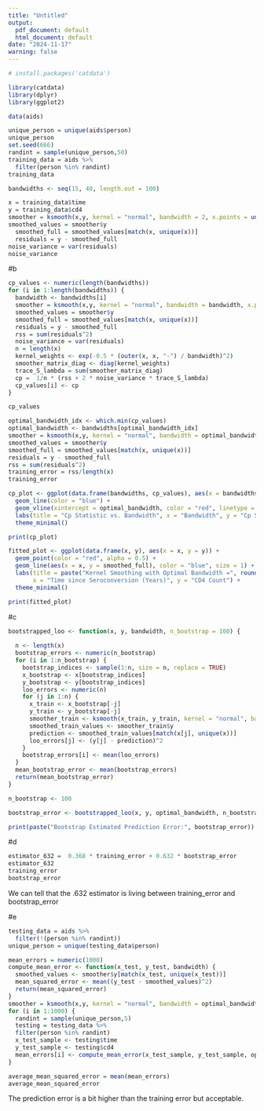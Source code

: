 ```yaml
---
title: "Untitled"
output:
  pdf_document: default
  html_document: default
date: "2024-11-17"
warning: false
---
```

```r
# install.packages('catdata')
```

```r
library(catdata)
library(dplyr)
library(ggplot2)

```

```r
data(aids)
```

```r
unique_person = unique(aids$person)
unique_person
set.seed(666)
randint = sample(unique_person,50)
training_data = aids %>% 
  filter(person %in% randint)
training_data
```



```r
bandwidths <- seq(15, 40, length.out = 100)

```

```r
x = training_data$time
y = training_data$cd4
smoother = ksmooth(x,y, kernel = "normal", bandwidth = 2, x.points = unique(x))
smoothed_values = smoother$y
  smoothed_full = smoothed_values[match(x, unique(x))]
  residuals = y - smoothed_full
noise_variance = var(residuals)
noise_variance
```

#b

```r
cp_values <- numeric(length(bandwidths))
for (i in 1:length(bandwidths)) {
  bandwidth <- bandwidths[i]
  smoother = ksmooth(x,y, kernel = "normal", bandwidth = bandwidth, x.points = unique(x))
  smoothed_values = smoother$y
  smoothed_full = smoothed_values[match(x, unique(x))]
  residuals = y - smoothed_full
  rss = sum(residuals^2)
  noise_variance = var(residuals)
  n = length(x)
  kernel_weights <- exp(-0.5 * (outer(x, x, "-") / bandwidth)^2)
  smoother_matrix_diag <- diag(kernel_weights)
  trace_S_lambda = sum(smoother_matrix_diag)
  cp =  1/n * (rss + 2 * noise_variance * trace_S_lambda)
  cp_values[i] <- cp
}
```

```r
cp_values
```
```r
optimal_bandwidth_idx <- which.min(cp_values)
optimal_bandwidth <- bandwidths[optimal_bandwidth_idx]
smoother = ksmooth(x,y, kernel = "normal", bandwidth = optimal_bandwidth, x.points = unique(x))
smoothed_values = smoother$y
smoothed_full = smoothed_values[match(x, unique(x))]
residuals = y - smoothed_full
rss = sum(residuals^2)
training_error = rss/length(x)
training_error
```

```r


cp_plot <- ggplot(data.frame(bandwidths, cp_values), aes(x = bandwidths, y = cp_values)) +
  geom_line(color = "blue") +
  geom_vline(xintercept = optimal_bandwidth, color = "red", linetype = "dashed") +
  labs(title = "Cp Statistic vs. Bandwidth", x = "Bandwidth", y = "Cp Statistic") +
  theme_minimal()

print(cp_plot)

```

```r
fitted_plot <- ggplot(data.frame(x, y), aes(x = x, y = y)) +
  geom_point(color = "red", alpha = 0.5) +
  geom_line(aes(x = x, y = smoothed_full), color = "blue", size = 1) +
  labs(title = paste("Kernel Smoothing with Optimal Bandwidth =", round(optimal_bandwidth, 2)),
       x = "Time since Seroconversion (Years)", y = "CD4 Count") +
  theme_minimal()

print(fitted_plot)
```
#c
```r

bootstrapped_loo <- function(x, y, bandwidth, n_bootstrap = 100) {
  
  n <- length(x)  
  bootstrap_errors <- numeric(n_bootstrap)  
  for (i in 1:n_bootstrap) {
    bootstrap_indices <- sample(1:n, size = n, replace = TRUE)
    x_bootstrap <- x[bootstrap_indices]
    y_bootstrap <- y[bootstrap_indices]
    loo_errors <- numeric(n)  
    for (j in 1:n) {
      x_train <- x_bootstrap[-j]
      y_train <- y_bootstrap[-j]
      smoother_train <- ksmooth(x_train, y_train, kernel = "normal", bandwidth = bandwidth, x.points = unique(x))
      smoothed_train_values <- smoother_train$y
      prediction <- smoothed_train_values[match(x[j], unique(x))]
      loo_errors[j] <- (y[j] - prediction)^2
    }
    bootstrap_errors[i] <- mean(loo_errors)
  }
  mean_bootstrap_error <- mean(bootstrap_errors)
  return(mean_bootstrap_error)
}

n_bootstrap <- 100  

bootstrap_error <- bootstrapped_loo(x, y, optimal_bandwidth, n_bootstrap)

print(paste("Bootstrap Estimated Prediction Error:", bootstrap_error))

```

#d
```r
estimator_632 =  0.368 * training_error + 0.632 * bootstrap_error
estimator_632
training_error
bootstrap_error

```

We can tell that the .632 estimator is living between training_error and bootstrap_error

#e

```r
testing_data = aids %>% 
  filter(!(person %in% randint))
unique_person = unique(testing_data$person)

mean_errors = numeric(1000)
compute_mean_error <- function(x_test, y_test, bandwidth) {
  smoothed_values <- smoother$y[match(x_test, unique(x_test))]
  mean_squared_error <- mean((y_test - smoothed_values)^2)
  return(mean_squared_error)
}
smoother = ksmooth(x,y, kernel = "normal", bandwidth = optimal_bandwidth, x.points = unique(x))
for (i in 1:1000) {
  randint = sample(unique_person,5)
  testing = testing_data %>% 
  filter(person %in% randint)
  x_test_sample <- testing$time
  y_test_sample <- testing$cd4
  mean_errors[i] <- compute_mean_error(x_test_sample, y_test_sample, optimal_bandwidth)
}

average_mean_squared_error = mean(mean_errors)
average_mean_squared_error
```


The prediction error is a bit higher than the training error but acceptable.









